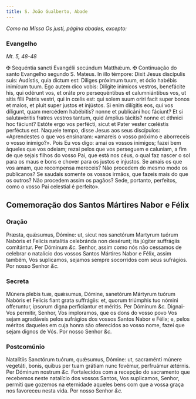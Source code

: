```yaml
---
title: S. João Gualberto, Abade
---
```


<em>Como na Missa Os justi, página abades, excepto:</em>

### Evangelho 

_Mt. 5, 48-48_

<div class="grid grid-cols-2 gap-5">
  <span class="text-justify">
    <span class="text-red-500">&#10016;</span> Sequéntia sancti Evangélii
    secúndum Matthǽum.
  </span>
  <span class="text-justify">
    <span class="text-red-500">&#10016;</span> Continuação do santo Evangelho
    segundo S. Mateus.
  </span>
  <span class="text-justify">
    In illo témpore: Dixit Jesus discípulis suis: Audístis, quia dictum est:
    Diliges próximum tuum, et ódio habébis inimícum tuum. Ego autem dico vobis:
    Dilígite inimícos vestros, benefácite his, qui odérunt vos, et oráte pro
    persequéntibus et calumniántibus vos, ut sitis fílii Patris vestri, qui in
    cœlis est: qui solem suum oriri facit super bonos et malos, et pluit super
    justos et injústos. Si enim dilígitis eos, qui vos díligunt, quam mercédem
    habébitis? nonne et publicáni hoc fáciunt? Et si salutavéritis fratres
    vestros tantum, quid ámplius tácitis? nonne et éthnici hoc fáciunt? Estóte
    ergo vos perfécti, sicut et Pater vester cœléstis perféctus est.
  </span>
  <span class="text-justify">
    Naquele tempo, disse Jesus aos seus discípulos: «Aprendestes o que vos
    ensinaram: «amareis o vosso próximo e aborreceis o vosso inimigo?». Pois Eu
    vos digo: amai os vossos inimigos; fazei bem àqueles que vos odeiam; rezai
    pelos que vos perseguem e caluniam, a fim de que sejais filhos do vosso Pai,
    que está nos céus, o qual faz nascer o sol para os maus e bons e chover para
    os justos e injustos. Se amais os que vos amam, que recompensa mereceis? Não
    procedem do mesmo modo os publicanos? Se saudais somente os vossos irmãos,
    que fazeis mais do que os outros? Não procedem assim os pagãos? Sede,
    portanto, perfeitos, como o vosso Pai celestial é perfeito».
  </span>
</div>

## Comemoração dos Santos Mártires Nabor e Félix

### Oração

<div class="grid grid-cols-2 gap-5">
  <span class="text-justify">
    Præsta, quǽsumus, Dómine: ut, sicut nos sanctórum Martyrum tuórum Nabóris et
    Felícis natalítia celebránda non desérunt; ita júgiter suffrágiis
    comitántur. Per Dóminum <em>&c.</em>
  </span>
  <span class="text-justify">
    Senhor, assim como nós não cessamos de celebrar o natalício dos vossos
    Santos Mártires Nabor e Félix, assim também, Vos suplicamos, sejamos sempre
    socorridos com seus sufrágios. Por nosso Senhor <em>&c.</em>
  </span>
</div>

### Secreta

<div class="grid grid-cols-2 gap-5">
  <span class="text-justify">
    Múnera plebis tuæ, quǽsumus, Dómine, sanetórum Mártyrum tuórum Nabóris et
    Felícis fiant grata suffrágiis: et, quorum triúmphis tuo nómini offeruntur,
    ipsorum digna perficiantur et méritis. Per Dóminum <em>&c.</em>
  </span>
  <span class="text-justify">
    Dignai-Vos permitir, Senhor, Vos imploramos, que os dons do vosso povo Vos
    sejam agradáveis pelos sufrágios dos vossos Santos Nabor e Félix; e, pelos
    méritos daqueles em cuja honra são oferecidos ao vosso nome, fazei que sejam
    dignos de Vós. Por nosso Senhor <em>&c.</em>
  </span>
</div>

### Postcomúnio

<div class="grid grid-cols-2 gap-5">
  <span class="text-justify">
    Natalítiis Sanctórum tuórum, quǽsumus, Dómine: ut, sacraménti múnere
    vegetáti, bonis, quibus per tuam grátiam nunc fovémur, perfruámur ætérnis.
    Per Dóminum nostrum <em>&c.</em>
  </span>
  <span class="text-justify">
    Fortalecidos com a recepção do sacramento que recebemos neste natalício dos
    vossos Santos, Vos suplicamos, Senhor, permiti que gozemos na eternidade
    aqueles bens com que a vossa graça nos favoreceu nesta vida. Por nosso
    Senhor <em>&c.</em>
  </span>
</div>

